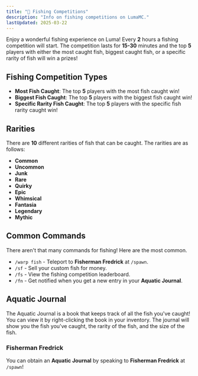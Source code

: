 ```yaml
---
title: "🐠 Fishing Competitions"
description: "Info on fishing competitions on LumaMC."
lastUpdated: 2025-03-22
---
```



Enjoy a wonderful fishing experience on Luma! Every **2** hours a fishing competition will start.
The competition lasts for **15-30** minutes and the top **5** players with either the most caught
fish, biggest caught fish, or a specific rarity of fish will win a prizes!

## Fishing Competition Types

<div class="list">

- **Most Fish Caught**: The top **5** players with the most fish caught win!
- **Biggest Fish Caught**: The top **5** players with the biggest fish caught win!
- **Specific Rarity Fish Caught**: The top **5** players with the specific fish rarity caught win!

</div>

## Rarities

There are **10** different rarities of fish that can be caught. The rarities are as follows:

<div class="list">

- **Common**
- **Uncommon**
- **Junk**
- **Rare**
- **Quirky**
- **Epic**
- **Whimsical**
- **Fantasia**
- **Legendary**
- **Mythic**

</div>

## Common Commands

There aren't that many commands for fishing! Here are the most common.

<div class="list">

- `/warp fish` - Teleport to **Fisherman Fredrick** at `/spawn`.
- `/sf` - Sell your custom fish for money.
- `/fs` - View the fishing competition leaderboard.
- `/fn` - Get notified when you get a new entry in your **Aquatic Journal**.

</div>

## Aquatic Journal

The Aquatic Journal is a book that keeps track of all the fish you've caught! You can view it by
right-clicking the book in your inventory. The journal will show you the fish you've caught, the
rarity of the fish, and the size of the fish.

<CenteredImage src={aquaticJournal} alt="Aquatic Journal" tailwind="w-82" />

### Fisherman Fredrick

You can obtain an **Aquatic Journal** by speaking to **Fisherman Fredrick** at `/spawn`!

<CenteredImage src={fishermanFredrick} alt="Fisherman Fredrick" tailwind="w-6/10" />
